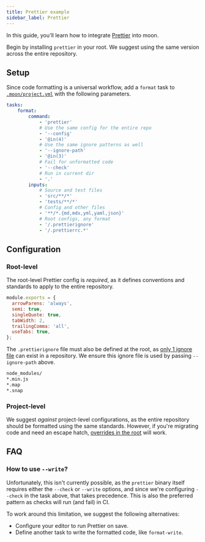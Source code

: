```yaml
---
title: Prettier example
sidebar_label: Prettier
---
```



<HeadingApiLink to="https://github.com/moonrepo/examples/blob/master/.moon/project.yml#L41" />

In this guide, you'll learn how to integrate [Prettier](https://prettier.io/) into moon.

Begin by installing `prettier` in your root. We suggest using the same version across the entire
repository.

<AddDepsTabs dep="prettier" dev />

## Setup

Since code formatting is a universal workflow, add a `format` task to
[`.moon/project.yml`](../../config/global-project) with the following parameters.

```yaml title=".moon/project.yml"
tasks:
	format:
		command:
			- 'prettier'
			# Use the same config for the entire repo
			- '--config'
			- '@in(4)'
			# Use the same ignore patterns as well
			- '--ignore-path'
			- '@in(3)'
			# Fail for unformatted code
			- '--check'
			# Run in current dir
			- '.'
		inputs:
			# Source and test files
			- 'src/**/*'
			- 'tests/**/*'
			# Config and other files
			- '**/*.{md,mdx,yml,yaml,json}'
			# Root configs, any format
			- '/.prettierignore'
			- '/.prettierrc.*'
```

## Configuration

### Root-level

The root-level Prettier config is _required_, as it defines conventions and standards to apply to
the entire repository.

```js title=".prettierrc.js"
module.exports = {
  arrowParens: 'always',
  semi: true,
  singleQuote: true,
  tabWidth: 2,
  trailingComma: 'all',
  useTabs: true,
};
```

The `.prettierignore` file must also be defined at the root, as
[only 1 ignore file](https://prettier.io/docs/en/ignore.html#ignoring-files-prettierignore) can
exist in a repository. We ensure this ignore file is used by passing `--ignore-path` above.

```bash title=".prettierignore"
node_modules/
*.min.js
*.map
*.snap
```

### Project-level

We suggest _against_ project-level configurations, as the entire repository should be formatted
using the same standards. However, if you're migrating code and need an escape hatch,
[overrides in the root](https://prettier.io/docs/en/configuration.html#configuration-overrides) will
work.

## FAQ

### How to use `--write`?

Unfortunately, this isn't currently possible, as the `prettier` binary itself requires either the
`--check` or `--write` options, and since we're configuring `--check` in the task above, that takes
precedence. This is also the preferred pattern as checks will run (and fail) in CI.

To work around this limitation, we suggest the following alternatives:

- Configure your editor to run Prettier on save.
- Define another task to write the formatted code, like `format-write`.
